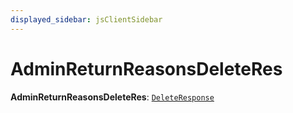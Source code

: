 ```yaml
---
displayed_sidebar: jsClientSidebar
---
```



# AdminReturnReasonsDeleteRes

 **AdminReturnReasonsDeleteRes**: [`DeleteResponse`](../interfaces/internal.DeleteResponse.mdx)
